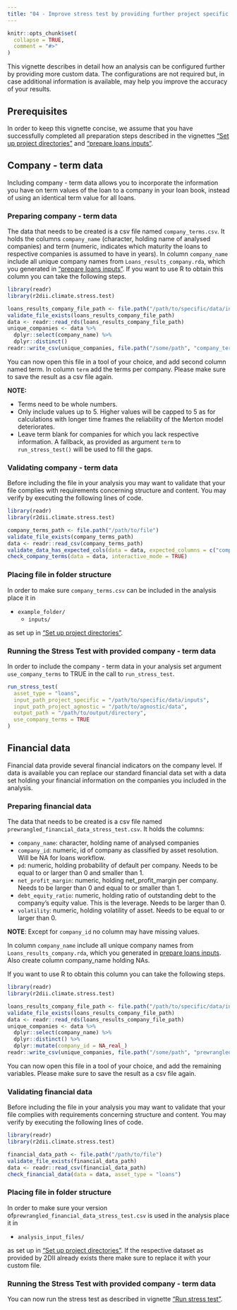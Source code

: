 ```yaml
---
title: "04 - Improve stress test by providing further project specific data"
---
```


```r
knitr::opts_chunk$set(
  collapse = TRUE,
  comment = "#>"
)
```

This vignette describes in detail how an analysis can be configured further by
providing more custom data. The configurations are not required but, in case
additional information is available, may help you improve the accuracy of your
results.

## Prerequisites
In order to keep this vignette concise, we assume that you have successfully
completed all preparation steps described in the vignettes ["Set up project
directories"](https://2degreesinvesting.github.io/r2dii.climate.stress.test/articles/articles/01-setup-project-directories.html)
and ["prepare loans
inputs"](https://2degreesinvesting.github.io/r2dii.climate.stress.test/articles/articles/02-prepare-loans-inputs.html).


## Company - term data
Including company - term data allows you to incorporate the information you have
on term values of the loan to a company in your loan book, instead of using an
identical term value for all loans.

### Preparing company - term data
The data that needs to be created is a csv file named `company_terms.csv`. It
holds the columns `company_name` (character, holding name of analysed companies)
and term (numeric, indicates which maturity the loans to respective companies is
assumed to have in years). In column `company_name` include all unique company
names from `Loans_results_company.rda`, which you generated in ["prepare loans
inputs"](https://2degreesinvesting.github.io/r2dii.climate.stress.test/articles/articles/02-prepare-loans-inputs.html).
If you want to use R to obtain this column you can take the following steps.

```r
library(readr)
library(r2dii.climate.stress.test)

loans_results_company_file_path <- file.path("/path/to/specific/data/inputs", "Loans_results_company.rda")
validate_file_exists(loans_results_company_file_path)
data <- readr::read_rds(loans_results_company_file_path)
unique_companies <- data %>%
  dplyr::select(company_name) %>%
  dplyr::distinct()
readr::write_csv(unique_companies, file.path("/some/path", "company_terms.csv"))

```

You can now open this file in a tool of your choice, and add second column named
term. In column `term` add the terms per company. Please make sure to save the
result as a csv file again.

**NOTE:** 

* Terms need to be whole numbers. 
* Only include values up to 5. Higher values will be capped to 5 as for
calculations with longer time frames the reliability of the Merton model
deteriorates.
* Leave term blank for companies for which you lack respective information. A
fallback, as provided as argument `term` to `run_stress_test()` will be used to
fill the gaps.

### Validating company - term data
Before including the file in your analysis you may want to validate that your
file complies with requirements concerning structure and content. You may verify
by executing the following lines of code.
```r
library(readr)
library(r2dii.climate.stress.test)

company_terms_path <- file.path("/path/to/file")
validate_file_exists(company_terms_path)
data <- readr::read_csv(company_terms_path)
validate_data_has_expected_cols(data = data, expected_columns = c("company_name", "term"))
check_company_terms(data = data, interactive_mode = TRUE)

```

### Placing file in folder structure
In order to make sure `company_terms.csv` can be included in the analysis place
it in

* `example_folder/`
    * `inputs/`  
    
as set up in ["Set up project
directories"](https://2degreesinvesting.github.io/r2dii.climate.stress.test/articles/articles/01-setup-project-directories.html).

### Running the Stress Test with provided company - term data
In order to include the company - term data in your analysis set argument
`use_company_terms` to TRUE in the call to `run_stress_test`.
```r
run_stress_test(
  asset_type = "loans",
  input_path_project_specific = "/path/to/specific/data/inputs",
  input_path_project_agnostic = "/path/to/agnostic/data",
  output_path = "/path/to/output/directory",
  use_company_terms = TRUE
)
```

## Financial data
Financial data provide several financial indicators on the company level. If
data is available you can replace our standard financial data set with a data
set holding your financial information on the companies you included in the
analysis.  

### Preparing financial data
The data that needs to be created is a csv file named `prewrangled_financial_data_stress_test.csv`. 
It holds the columns:

* `company_name`: character, holding name of analysed companies
* `company_id`: numeric, id of company as classified by asset resolution. Will
be NA for loans workflow.
* `pd`: numeric, holding probability of default per company. Needs to be equal
to or larger than 0 and smaller than 1.
* `net_profit_margin`: numeric, holding net_profit_margin per company. Needs to
be larger than 0 and equal to or smaller than 1.
* `debt_equity_ratio`: numeric, holding ratio of outstanding debt to the
company's equity value. This is the leverage. Needs to be larger than 0.
* `volatility`: numeric, holding volatility of asset. Needs to be equal to or
larger than 0.

**NOTE**: Except for `company_id` no column may have missing values.

In column `company_name` include all unique company
names from `Loans_results_company.rda`, which you generated in [prepare loans
inputs](https://2degreesinvesting.github.io/r2dii.climate.stress.test/articles/articles/02-prepare-loans-inputs.html).
Also create column company_name holding NAs.

If you want to use R to obtain this column you can take the following steps.

```r
library(readr)
library(r2dii.climate.stress.test)

loans_results_company_file_path <- file.path("/path/to/specific/data/inputs", "Loans_results_company.rda")
validate_file_exists(loans_results_company_file_path)
data <- readr::read_rds(loans_results_company_file_path)
unique_companies <- data %>%
  dplyr::select(company_name) %>%
  dplyr::distinct() %>% 
  dplyr::mutate(company_id = NA_real_)
readr::write_csv(unique_companies, file.path("/some/path", "prewrangled_financial_data_stress_test.csv")) # NOTE that this will overwrite financial data currently stored at the location if available

```

You can now open this file in a tool of your choice, and add the remaining
variables. Please make sure to save the result as a csv file again.

### Validating financial data
Before including the file in your analysis you may want to validate that your
file complies with requirements concerning structure and content. You may verify
by executing the following lines of code.
```r
library(readr)
library(r2dii.climate.stress.test)

financial_data_path <- file.path("/path/to/file")
validate_file_exists(financial_data_path)
data <- readr::read_csv(financial_data_path)
check_financial_data(data = data, asset_type = "loans")

```

### Placing file in folder structure
In order to make sure your version
of`prewrangled_financial_data_stress_test.csv` is used in the analysis place it
in

* `analysis_input_files/`  
    
as set up in ["Set up project
directories"](https://2degreesinvesting.github.io/r2dii.climate.stress.test/articles/articles/01-setup-project-directories.html).
If the respective dataset as provided by 2DII already exists there make sure to 
replace it with your custom file.

### Running the Stress Test with provided company - term data
You can now run the stress test as described in vignette ["Run stress test"](https://2degreesinvesting.github.io/r2dii.climate.stress.test/articles/articles/03-run-stress-test.html).

